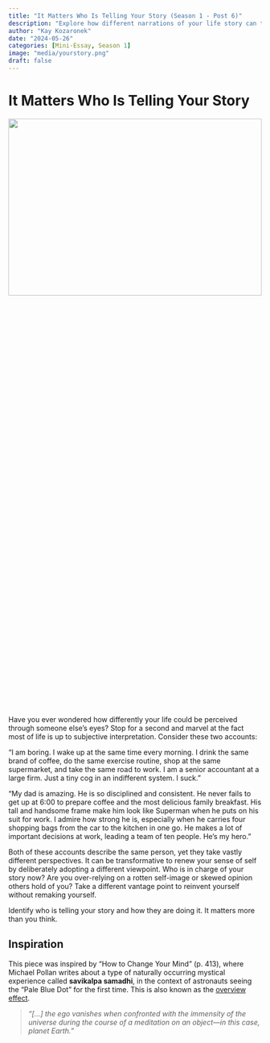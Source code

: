 ```yaml
---
title: "It Matters Who Is Telling Your Story (Season 1 - Post 6)"
description: "Explore how different narrations of your life story can transform self-perception and inspire change."
author: "Kay Kozaronek"
date: "2024-05-26"
categories: [Mini-Essay, Season 1]
image: "media/yourstory.png"
draft: false
---
```


# It Matters Who Is Telling Your Story

<p>
    <center>
        <img src="media/yourstory.png"
        width="100%" height="30%">
    </center>
</p>


Have you ever wondered how differently your life could be perceived through someone else's eyes? Stop for a second and marvel at the fact most of life is up to subjective interpretation. Consider these two accounts:

“I am boring. I wake up at the same time every morning. I drink the same brand of coffee, do the same exercise routine, shop at the same supermarket, and take the same road to work. I am a senior accountant at a large firm. Just a tiny cog in an indifferent system. I suck.”

“My dad is amazing. He is so disciplined and consistent. He never fails to get up at 6:00 to prepare coffee and the most delicious family breakfast. His tall and handsome frame make him look like Superman when he puts on his suit for work. I admire how strong he is, especially when he carries four shopping bags from the car to the kitchen in one go. He makes a lot of important decisions at work, leading a team of ten people. He's my hero.”

Both of these accounts describe the same person, yet they take vastly different perspectives. It can be transformative to renew your sense of self by deliberately adopting a different viewpoint. Who is in charge of your story now? Are you over-relying on a rotten self-image or skewed opinion others hold of you? Take a different vantage point to reinvent yourself without remaking yourself.

Identify who is telling your story and how they are doing it. It matters more than you think.

::: {.callout-tip}
# Inspiration

This piece was inspired by “How to Change Your Mind” (p. 413), where Michael Pollan writes about a type of naturally occurring mystical experience called **savikalpa samadhi**, in the context of astronauts seeing the “Pale Blue Dot” for the first time. This is also known as the [overview effect](https://en.wikipedia.org/wiki/Overview_effect).

> *“[…] the ego vanishes when confronted with the immensity of the universe during the course of a meditation on an object—in this case, planet Earth.”*
:::


